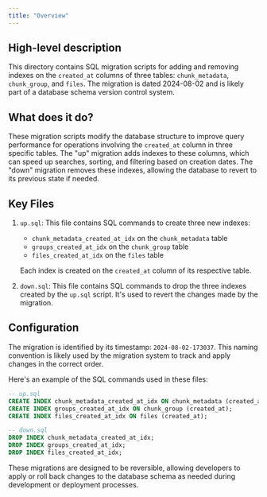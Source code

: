```yaml
---
title: "Overview"
---
```


## High-level description
This directory contains SQL migration scripts for adding and removing indexes on the `created_at` columns of three tables: `chunk_metadata`, `chunk_group`, and `files`. The migration is dated 2024-08-02 and is likely part of a database schema version control system.

## What does it do?
These migration scripts modify the database structure to improve query performance for operations involving the `created_at` column in three specific tables. The "up" migration adds indexes to these columns, which can speed up searches, sorting, and filtering based on creation dates. The "down" migration removes these indexes, allowing the database to revert to its previous state if needed.

## Key Files
1. `up.sql`: This file contains SQL commands to create three new indexes:
   - `chunk_metadata_created_at_idx` on the `chunk_metadata` table
   - `groups_created_at_idx` on the `chunk_group` table
   - `files_created_at_idx` on the `files` table

   Each index is created on the `created_at` column of its respective table.

2. `down.sql`: This file contains SQL commands to drop the three indexes created by the `up.sql` script. It's used to revert the changes made by the migration.

## Configuration
The migration is identified by its timestamp: `2024-08-02-173037`. This naming convention is likely used by the migration system to track and apply changes in the correct order.

Here's an example of the SQL commands used in these files:

```sql
-- up.sql
CREATE INDEX chunk_metadata_created_at_idx ON chunk_metadata (created_at);
CREATE INDEX groups_created_at_idx ON chunk_group (created_at);
CREATE INDEX files_created_at_idx ON files (created_at);

-- down.sql
DROP INDEX chunk_metadata_created_at_idx;
DROP INDEX groups_created_at_idx;
DROP INDEX files_created_at_idx;
```

These migrations are designed to be reversible, allowing developers to apply or roll back changes to the database schema as needed during development or deployment processes.